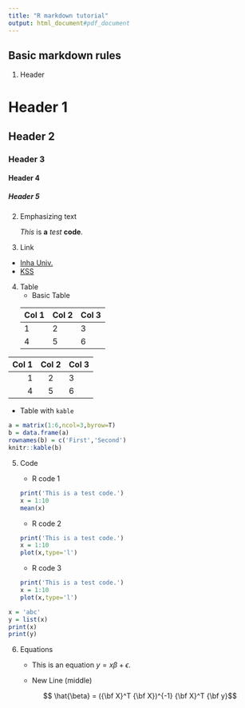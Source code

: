 ```yaml
---
title: "R markdown tutorial"
output: html_document#pdf_document
---
```


## Basic markdown rules

1. Header 

# Header 1
## Header 2
### Header 3
#### Header 4
##### Header 5

2. Emphasizing text

    _This_ is __a__ *test* **code**.

3. Link
  - [Inha Univ.](https://www.inha.ac.kr/ 'Inha')
  * [KSS](http://www.kss.or.kr/ 'KSA')
  

4. Table
   - Basic Table

    Col 1  | Col 2 | Col 3
    --- | --- | ---
    1 | 2 | 3
    4 | 5 | 6

Col 1| Col 2|Col 3
---:|:---:|:---
1 | 2 | 3
4 | 5 | 6

   - Table with `kable`
   
```r
a = matrix(1:6,ncol=3,byrow=T)
b = data.frame(a)
rownames(b) = c('First','Second')
knitr::kable(b)
```


5. Code

    - R code 1
```r
print('This is a test code.')
x = 1:10
mean(x)
```

    - R code 2
```r
print('This is a test code.')
x = 1:10
plot(x,type='l')
```

    - R code 3
```r
print('This is a test code.')
x = 1:10
plot(x,type='l')
```


```r
x = 'abc'
y = list(x)
print(x)
print(y)
```


6. Equations

   - This is an equation $y = x \beta + \epsilon$.

   - New Line (middle)  
   
   $$ \hat{\beta} = ({\bf X}^T {\bf X})^{-1} {\bf X}^T {\bf y}$$
   
   


